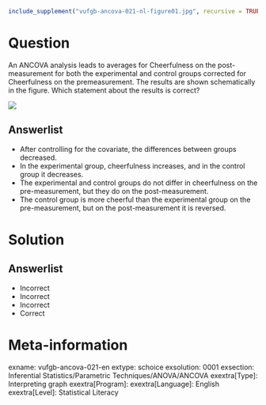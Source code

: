 ```r
include_supplement("vufgb-ancova-021-nl-figure01.jpg", recursive = TRUE)
```

Question
========

An ANCOVA analysis leads to averages for Cheerfulness on the post-measurement for both the experimental and control groups corrected for Cheerfulness on the premeasurement. The results are shown schematically in the figure. Which statement about the results is correct?

![](vufgb-ancova-021-nl-figure01.jpg)
  
Answerlist
----------
* After controlling for the covariate, the differences between groups decreased.
* In the experimental group, cheerfulness increases, and in the control group it decreases.
* The experimental and control groups do not differ in cheerfulness on the pre-measurement, but they do on the post-measurement.
* The control group is more cheerful than the experimental group on the pre-measurement, but on the post-measurement it is reversed.

Solution
========

Answerlist
----------
* Incorrect
* Incorrect
* Incorrect
* Correct

Meta-information
================
exname: vufgb-ancova-021-en
extype: schoice
exsolution: 0001
exsection: Inferential Statistics/Parametric Techniques/ANOVA/ANCOVA
exextra[Type]: Interpreting graph
exextra[Program]: 
exextra[Language]: English
exextra[Level]: Statistical Literacy
